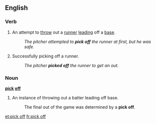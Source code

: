 ==English==

===Verb===
{{en-verb|picks off|picking off|picked off}}

# {{baseball}} An attempt to [[throw]] out a [[runner]] [[leading]] off a [[base]].
#: ''The pitcher attempted to '''pick off''' the runner at first, but he was safe.''
# {{baseball}} Successfully picking off a runner.
#: ''The pitcher '''picked off'''  the runner to get an out.''

===Noun===
'''[[pick]] [[off]]'''

# {{baseball}} An instance of throwing out a batter leading off base.
#: The final out of the game was determined by a '''pick off'''.

[[et:pick off]]
[[fr:pick off]]